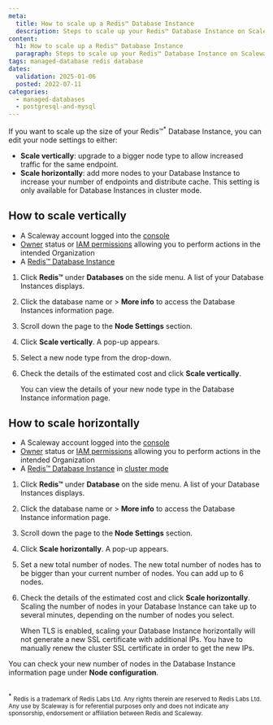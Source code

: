 ```yaml
---
meta:
  title: How to scale up a Redis™ Database Instance
  description: Steps to scale up your Redis™ Database Instance on Scaleway.
content:
  h1: How to scale up a Redis™ Database Instance
  paragraph: Steps to scale up your Redis™ Database Instance on Scaleway.
tags: managed-database redis database
dates:
  validation: 2025-01-06
  posted: 2022-07-11
categories:
  - managed-databases
  - postgresql-and-mysql
---
```


If you want to scale up the size of your Redis™<sup>*</sup> Database Instance, you can edit your node settings to either:

  - **Scale vertically**: upgrade to a bigger node type to allow increased traffic for the same endpoint.
  - **Scale horizontally**: add more nodes to your Database Instance to increase your number of endpoints and distribute cache. This setting is only available for Database Instances in cluster mode.

## How to scale vertically

<Macro id="requirements" />

- A Scaleway account logged into the [console](https://console.scaleway.com)
- [Owner](/iam/concepts/#owner) status or [IAM permissions](/iam/concepts/#permission) allowing you to perform actions in the intended Organization
- A [Redis™ Database Instance](/managed-databases-for-redis/how-to/create-a-database-for-redis/)

1. Click **Redis™** under **Databases** on the side menu. A list of your Database Instances displays.
2. Click the database name or <Icon name="more" /> > **More info** to access the Database Instances information page.
3. Scroll down the page to the **Node Settings** section.
4. Click **Scale vertically**. A pop-up appears.
5. Select a new node type from the drop-down.
6. Check the details of the estimated cost and click **Scale vertically**.

    You can view the details of your new node type in the Database Instance information page.

## How to scale horizontally

<Macro id="requirements" />

- A Scaleway account logged into the [console](https://console.scaleway.com)
- [Owner](/iam/concepts/#owner) status or [IAM permissions](/iam/concepts/#permission) allowing you to perform actions in the intended Organization
- A [Redis™ Database Instance](/managed-databases-for-redis/how-to/create-a-database-for-redis/) in [cluster mode](/managed-databases-for-redis/concepts/#cluster-mode)

1. Click **Redis™** under **Database** on the side menu. A list of your Database Instances displays.
2. Click the database name or <Icon name="more" /> > **More info** to access the Database Instance information page.
3. Scroll down the page to the **Node Settings** section.
4. Click **Scale horizontally**. A pop-up appears.
5. Set a new total number of nodes.
    <Message type="note">
      The new total number of nodes has to be bigger than your current number of nodes. You can add up to 6 nodes.
    </Message>
6. Check the details of the estimated cost and click **Scale horizontally**.
    <Message type="note">
      Scaling the number of nodes in your Database Instance can take up to several minutes, depending on the number of nodes you select.
    </Message>

    <Message type="note">
      When TLS is enabled, scaling your Database Instance horizontally will not generate a new SSL certificate with additional IPs.
      You have to manually renew the cluster SSL certificate in order to get the new IPs.
    </Message>

  You can check your new number of nodes in the Database Instance information page under **Node configuration**.

<br/>
<sup>*</sup> <small>Redis is a trademark of Redis Labs Ltd. Any rights therein are reserved to Redis Labs Ltd. Any use by Scaleway is for referential purposes only and does not indicate any sponsorship, endorsement or affiliation between Redis and Scaleway. </small>

